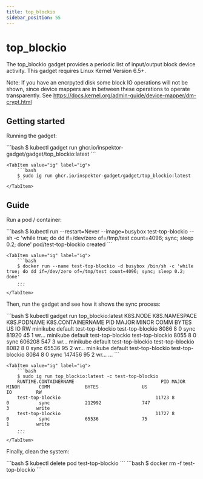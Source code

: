 ```yaml
---
title: top_blockio
sidebar_position: 55
---
```



# top_blockio

The top_blockio gadget provides a periodic list of input/output block device activity.
This gadget requires Linux Kernel Version 6.5+.

Note: If you have an encrpyted disk some block IO operations will not be shown, since device mappers are in between these operations to operate transparently. See https://docs.kernel.org/admin-guide/device-mapper/dm-crypt.html

## Getting started

Running the gadget:

<Tabs groupId="env">
    <TabItem value="kubectl-gadget" label="kubectl gadget">
        ```bash
        $ kubectl gadget run ghcr.io/inspektor-gadget/gadget/top_blockio:latest
        ```
    </TabItem>

    <TabItem value="ig" label="ig">
        ```bash
        $ sudo ig run ghcr.io/inspektor-gadget/gadget/top_blockio:latest
        ```
    </TabItem>
</Tabs>

## Guide

Run a pod / container:

<Tabs groupId="env">
    <TabItem value="kubectl-gadget" label="kubectl gadget">
        ```bash
        $ kubectl run --restart=Never --image=busybox test-top-blockio -- sh -c 'while true; do dd if=/dev/zero of=/tmp/test count=4096; sync; sleep 0.2; done'
        pod/test-top-blockio created
        ```
    </TabItem>

    <TabItem value="ig" label="ig">
        ```bash
        $ docker run --name test-top-blockio -d busybox /bin/sh -c 'while true; do dd if=/dev/zero of=/tmp/test count=4096; sync; sleep 0.2; done'
        ...
        ```
    </TabItem>
</Tabs>

Then, run the gadget and see how it shows the sync process:

<Tabs groupId="env">
    <TabItem value="kubectl-gadget" label="kubectl gadget">
        ```bash
        $ kubectl gadget run top_blockio:latest
        K8S.NODE            K8S.NAMESPACE       K8S.PODNAME         K8S.CONTAINERNAME          PID MAJOR      MINOR      COMM       BYTES      US        IO        RW 
        minikube            default             test-top-blockio    test-top-blockio          8086 8          0          sync       81920      45        1         wr…
        minikube            default             test-top-blockio    test-top-blockio          8055 8          0          sync       606208     547       3         wr…
        minikube            default             test-top-blockio    test-top-blockio          8082 8          0          sync       65536      95        2         wr…
        minikube            default             test-top-blockio    test-top-blockio          8084 8          0          sync       147456     95        2         wr…
        ...
        ```
    </TabItem>

    <TabItem value="ig" label="ig">
        ```bash
        $ sudo ig run top_blockio:latest -c test-top-blockio
        RUNTIME.CONTAINERNAME                                PID MAJOR       MINOR       COMM             BYTES                US                   IO         RW     
        test-top-blockio                                   11723 8           0           sync             212992               747                  3          write  
        test-top-blockio                                   11727 8           0           sync             65536                75                   1          write  
        ...
        ```
    </TabItem>
</Tabs>

Finally, clean the system:

<Tabs groupId="env">
<TabItem value="kubectl-gadget" label="kubectl gadget">
```bash
$ kubectl delete pod test-top-blockio
```
</TabItem>

<TabItem value="ig" label="ig">
```bash
$ docker rm -f test-top-blockio
```
</TabItem>
</Tabs>